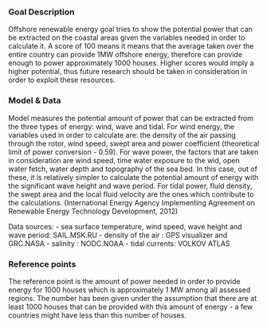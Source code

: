 ### Goal Description

Offshore renewable energy goal tries to show the potential power that can be extracted on the coastal areas given the variables needed in order to calculate it. A score of 100 means it means that the average taken over the entire country can provide 1MW offshore energy, therefore can provide enough to power approximately 1000 houses. Higher scores would imply a higher potential, thus future research should be taken in consideration in order to exploit these resources. 

### Model & Data 

Model measures the potential amount of power that can be extracted from the three types of energy: wind, wave and tidal. For wind energy, the variables used in order to calculate are: the density of the air passing through the rotor, wind speed, swept area and power coefficient (theoretical limit of power conversion - 0.59). For wave power, the factors that are taken in consideration are wind speed, time water exposure to the wid, open water fetch, water depth and topography of the sea bed. In this case, out of these, it is relatively simpler to calculate the potential amount of energy with the significant wave height and wave period. For tidal power, fluid density, the swept area and the local fluid velocity are the ones which contribute to the calculations. (International Energy Agency Implementing Agreement on Renewable Energy Technology Development, 2012)

Data sources:
- sea surface temperature, wind speed, wave height and wave period: SAIL.MSK.RU
- density of the air : GPS visualizer and GRC.NASA
- salinity : NODC.NOAA
- tidal currents: VOLKOV ATLAS

### Reference points 

The reference point is the amount of power needed in order to provide energy for 1000 houses which is approximately 1 MW among all assessed regions. The number has been given under the assumption that there are at least 1000 houses that can be provided with this amount of energy - a few countries might have less than this number of houses. 


